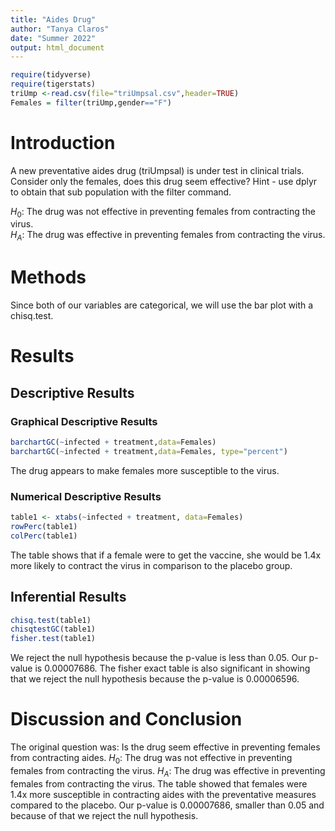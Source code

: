 ```yaml
---
title: "Aides Drug"
author: "Tanya Claros"
date: "Summer 2022"
output: html_document
---
```


```r
require(tidyverse)
require(tigerstats)
triUmp <-read.csv(file="triUmpsal.csv",header=TRUE)
Females = filter(triUmp,gender=="F")
```

# Introduction

<!--In this section you explain what you are trying to show.  Where did the data come from?  What is the research or other question you are trying to answer?.  If you skimp in this section expect to be marked down in your grade. Paint a picture of the project a couple of paragraphs is expected!-->

A new  preventative aides drug (triUmpsal) is under test in clinical trials. Consider only the females, does this drug seem effective?  Hint - use dplyr to obtain that sub population with the filter command.
  
$H_0$: The drug was not effective in preventing females from contracting the virus.   
$H_A$: The drug was effective in preventing females from contracting the virus.  
  
# Methods

<!--Decide on your methods:  use "variable analysis" or other appropriate descriptors.  Make sure to choose at least one graphical method and at least one numerical method. Discuss what data manipulations may be needed for example subsetting or other binning procedures and what sort of graphical displays and inferential tools will be used!-->
  
Since both of our variables are categorical, we will use the bar plot with a chisq.test.    

# Results

<!--Divide this section into two sub-sections:  One for your descriptive  results and one for your inferential results.!-->

## Descriptive Results

### Graphical Descriptive Results

<!--Graphical results here.  Make sure to show your code.  Provide appropriate labels for axes, giving units if possible, and provide a good title for the graph, too.  Use the graphical results to describe the patterns if any that exist in the data as focused toward the research question. Bottom line is to explain the features of the graph that are relevant to conforming or departing to what is expected by your null hypothesis !-->

```r
barchartGC(~infected + treatment,data=Females)
barchartGC(~infected + treatment,data=Females, type="percent")

```
  
The drug appears to make females more susceptible to the virus. 
  
### Numerical Descriptive Results

<!--Numerical results go here. Use the numerical results to describe the patterns if any that exist in the data as focused toward the research question!-->
  
```r
table1 <- xtabs(~infected + treatment, data=Females)
rowPerc(table1)
colPerc(table1)
```  
  
The table shows that if a female were to get the vaccine, she would be 1.4x more likely to contract the virus in comparison to the placebo group.   
    
## Inferential Results

<!--State hypothesis clearly.  Make sure your discussion of the inferential test covers all the aspects that the test output produces, such as test statistic, p-value etc.  Make a decision about the null hypothesis, explain the assumptions on which the selected test/procedure was based, and why the chosen procedure satisfys the assumptions and is appropriate to answer the research question!-->
  
```r
chisq.test(table1)
chisqtestGC(table1)
fisher.test(table1)
```  
  
We reject the null hypothesis because the p-value is less than 0.05. Our p-value is 0.00007686. The fisher exact table is also significant in showing that we reject the null hypothesis because the p-value is 0.00006596.  
    
# Discussion and Conclusion

<!--Discussion and conclusion here.  If you found a relationship be sure to consider whether the relationship occurs because one of the variavbles causes the other, or whether they perhasps are related for some other reason.  Watch the chapter 6 videos from the GeorgeTown videos collection.!-->
  
The original question was: Is the drug seem effective in preventing females from contracting aides.  $H_0$: The drug was not effective in preventing females from contracting the virus. $H_A$: The drug was effective in preventing females from contracting the virus. The table showed that females were 1.4x more susceptible in contracting aides with the preventative measures compared to the placebo. Our p-value is 0.00007686, smaller than 0.05 and because of that we reject the null hypothesis. 
  